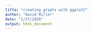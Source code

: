 ```yaml
---
title: "creating graphs with ggplot2"
author: "David Miller"
date: "1/27/2020"
output: html_document
---
```

